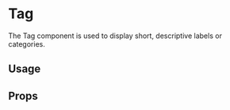 
<Meta of={TagStories} />

# Tag

The Tag component is used to display short, descriptive labels or categories.

## Usage

<Canvas>
  <Story of={TagStories.Default} />
</Canvas>

## Props

<ArgsTable of={TagStories} />
